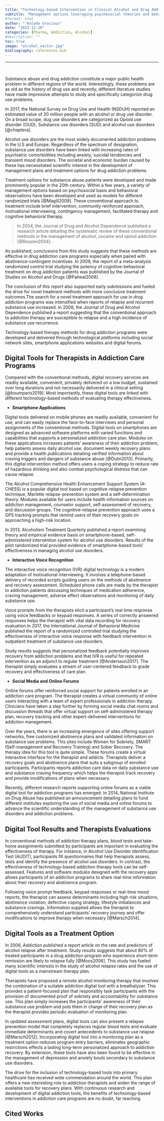 ```yaml
---
title: "Technology-based Intervention in Clinical Alcohol and Drug Addiction Care Programs"
subtitle: "Management options leveraging psychosocial theories and behavioral observations developed and used as proposed models and different randomized trials for addiction care"
#format: html
author: "'Kolade Gracious"
date: "2023-12-20"
categories: [Pharma, Addiction, Alcohol]
#description: ""
toc: true
image: "alcohol_vector.jpg"
bibliography: references.bib
---
```


------------------------------------------------------------------------

<br>

Substance abuse and drug addiction constitute a major public health problem in different regions of the world. Interestingly, these problems are as old as the history of drug use and recently, different literature studies have made impressive attempts to study and specifically categorize drug use problems. 

In 2017, the National Survey on Drug Use and Health (NSDUH) reported an estimated value of 20 million people with an alcohol or drug use disorder. On a broad scope, dug use disorders are categorized as Opioid use disorder (OUD), Substance use disorders (SUD) and alcohol use disorders [@chaptera].

Alcohol use disorders are the most widely documented addiction problems in the U.S and Europe. Regardless of the spectrum of designation, substance use disorders have been linked with increasing rates of psychiatric comorbidities including anxiety, suicidal tendencies and transient mood disorders. The societal and economic burden caused by these has necessitated scientific interest in the development of management plans and treatment options for drug addiction problems.

Treatment options for substance abuse patients were developed and made prominently popular in the 20th century. Within a few years, a variety of management options based on psychosocial basis and behavioral observations have been developed and used as models for different randomized trials [@Magill2009]. These conventional approach to treatment include brief intervention, community reinforced approach, motivational interviewing, contingency management, facilitated therapy and cognitive behavioral therapy.

> In 2004, the Journal of Drug and Alcohol Dependence published a research article detailing the systematic review of these conventional methods in the management of alcohol, cocaine and opioid addiction [@Roozen2004].

As published, conclusions from this study suggests that these methods are effective in drug addiction care programs especially when paired with abstinence-contingent incentives. In 2009, the report of a meta-analysis randomized control trial studying the potency of cognitive-behavioral treatment on drug addiction patients was published by the Journal of Studies on Alcohol and Drugs [@Paliwal2008]. 

The conclusion of this report also supported early submissions and fueled the drive for novel treatment methods with more conclusive treatment outcomes.The search for a novel treatment approach for use in drug addiction programs was intensified when reports of relapse and recurrent substance use increased. In 2008, the Journal of Drug and Alcohol Dependence published a report suggesting that the conventional approach to addiction therapy are susceptible to relapse and a high incidence of substance use recurrence. 

Technology-based therapy methods for drug addiction programs were developed and delivered through technological platforms including social network sites, smartphone applications websites and digital forums.


## Digital Tools for Therapists in Addiction Care Programs

Compared with the conventional methods, digital recovery services are readily available, convenient, privately delivered on a low budget, sustained over long durations and not necessarily delivered in a clinical setting [@boumparis2019]. Most importantly, these digital tools are linked with different technology-based methods of evaluating therapy effectiveness.

-   **Smartphone Applications**

Digital tools delivered on mobile phones are readily available, convenient for use, and can easily replace the face-to-face interviews and personal assignments of the conventional methods. Digital tools on smartphones are designed as advanced software platforms with varied functions and capabilities that supports a personalized addiction care plan. Modules on these applications increases patients' awareness of their addiction problem, help patients assess daily alcohol use, document weekly recovery plans and provide a health publications detailing verified information about craving triggers and dangers of substance abuse [@Dulin2013]. Primarily, this digital intervention method offers users a coping strategy to reduce rate of hazardous drinking and also combat psychological distress that can cause relapse.

The Alcohol Comprehensive Health Enhancement Support System (A-CHESS) is a popular digital tool based on cognitive-relapse prevention technique, Marlette relapse-prevention system and a self-determination theory. Modules available for users include health information sources on addiction management, counselor support, self-assessment of recovery, and discussion groups. The cognitive-relapse prevention approach uses a GPS tracking prompts that remind users of their recovery goals on approaching a high-risk location. 

In 2013, Alcoholism Treatment Quarterly published a report examining theory and empirical evidence basis on smartphone-based, self-administered intervention system for alcohol use disorders. Results of the pilot randomized trial provided evidence of smartphone-based tools' effectiveness in managing alcohol use disorders.

-   **Interactive Voice Recognition**

The interactive voice recognition (IVR) digital technology is a modern adaptation of motivational interviewing. It involves a telephone-based delivery of recorded scripts guiding users on the methods of abstinence and recovery assessment. Scheduled phone calls are made by the therapist to addiction patients discussing techniques of medication adherence, craving management, adverse effect observations and monitoring of daily substance use. 

Voice prompts from the therapists elicit a participant's real time response using voice feedbacks or keypad responses. A series of correctly answered responses helps the therapist with vital data recording for recovery evaluation.In 2017, the International Journal of Behavioral Medicine published the report of a randomized controlled trial studying the effectiveness of interactive voice response with feedback intervention in outpatient treatment of substance use disorders. 

Study results suggests that personalized feedback potentially improves recovery from addiction problems and that IVR is useful for repeated intervention as an adjunct to regular treatment [@Andersson2017]. The therapist simply evaluates a stream of user-centered feedback to grade recovery and effectiveness of care plan.

-   **Social Media and Online Forums**

Online forums offer reinforced social support for patients enrolled in an addiction care program. The therapist creates a virtual community of online users interacting with a team of expert professionals in addiction therapy. Clinicians have taken a step further by forming social media chat rooms and discussion threads that offer virtual support on self-administered therapy plan, recovery tracking and other expert-delivered interventions for addiction management. 

Over the years, there is an increasing emergence of sites offering support networks, free customized abstinence plans and validated information on substance use problems. This sites include Women for Sobriety, SMART (Self-management and Recovery Training) and Sober Recovery. The therapy idea for this tool is quite simple. These forums create a virtual interactive interface for the therapist and addicts. Therapists deliver a recovery goals and abstinence plans that suits a subgroup of enrolled participants. Participants reports addiction care data on daily substance use and substance craving frequency which helps the therapist track recovery and provide modifications of plans when necessary. 

Recently, different research reports supporting online forums as a viable digital tool for addiction programs has emerged. In 2014, National Institute on Drug Abuse has published an announcement detailing plans to fund different institutes exploring the use of social media and online forums to advance the scientific understanding of the management of substance use disorders and addiction problems.

## Digital Tool Results and Therapists Evaluations

In conventional methods of addiction therapy plans, blood tests and take-home assignments submitted by participants are important in evaluating the effectiveness of therapy. For instance, in Alcohol Use Disorder Identification Test (AUDIT), participants fill questionnaires that help therapists assess, tests and identify the presence of alcohol use disorders. In contrast, the effectiveness of technology-based addiction therapy tools can be self-assessed. Features and software modules designed with the recovery apps allows participants of an addiction programs to share real-time information about their recovery and abstinence program.

Following voice prompt feedback, keypad responses or real-time mood reports, the therapist can assess determinants including high risk situations, abstinence violation, defective coping strategy, lifestyle imbalances and substance cravings. Information supplied allows the therapist to comprehensively understand participants' recovery journey and offer modifications to improve therapy when necessary [@Marsch2014].

## Digital Tools as a Treatment Option

In 2006, Addiction published a report article on the rate and predictors of alcohol relapse after treatment. Study results suggests that about 80% of treated participants in a drug addiction program who experience short-term remission are likely to relapse fully [@Moos2006]. This study has fueled many scientific interests in the study of alcohol relapse rates and the use of digital tools as a mainstream therapy plan.

Therapists have proposed a remote alcohol monitoring therapy that involves the combination of a suitable addiction digital tool with a breathalyzer. This provides a patient-focused plan that responsibly task participants with the provision of documented proof of sobriety and accountability for substance use. This plan simply increases the participants' awareness of their substance use problem and puts them in charge of their recovery plan as the therapist provides periodic evaluation of monitoring plan. 

In updated assessment plans, digital tools can also present a relapse prevention model that completely replaces regular blood tests and evaluate immediate determinants and covert antecedents to substance use relapse [@Marsch2012]. Incorporating digital tool into a monitoring plan as a treatment option reduces program entry barriers, eliminates geographic restrictions effects a lasting long-term personalized approach to addiction recovery. By extension, these tools have also been found to be effective in the management of depression and anxiety bouts secondary to substance use disorders. 

The drive for the inclusion of technology-based tools into primary healthcare has received wide commendation around the world. This plan offers a new interesting role to addiction therapists and widen the range of available tools for recovery plans. With continuous research and development of digital addiction tools, the benefits of technology-based interventions in addiction care programs are no doubt, far reaching.

## Cited Works
